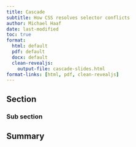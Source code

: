 ```yaml
---
title: Cascade
subtitle: How CSS resolves selector conflicts
author: Michael Haaf
date: last-modified
toc: true
format: 
  html: default
  pdf: default
  docx: default
  clean-revealjs: 
    output-file: cascade-slides.html
format-links: [html, pdf, clean-revealjs]
---
```


## Section

### Sub section

## Summary
